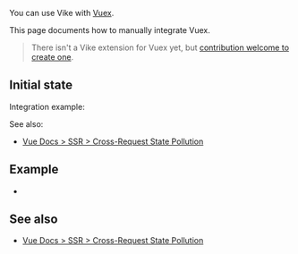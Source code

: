 
You can use Vike with [Vuex](https://vuex.vuejs.org).

This page documents how to manually integrate Vuex.

> There isn't a <Link href="/extensions">Vike extension</Link> for Vuex yet, but [contribution welcome to create one](https://github.com/vikejs/vike/issues/1715).


## Initial state

<DataIntegrationIntro
  toolName="Vuex"
  toolType="store"
/>

Integration example:
<DataIntegrationStore toolName="Vuex" vue />

See also:
- [Vue Docs > SSR > Cross-Request State Pollution](https://vuejs.org/guide/scaling-up/ssr.html#cross-request-state-pollution)


## Example
 - <Example timestamp="2023.10" repo="brillout/vike-with-vuex" />


## See also

- [Vue Docs > SSR > Cross-Request State Pollution](https://vuejs.org/guide/scaling-up/ssr.html#cross-request-state-pollution)
